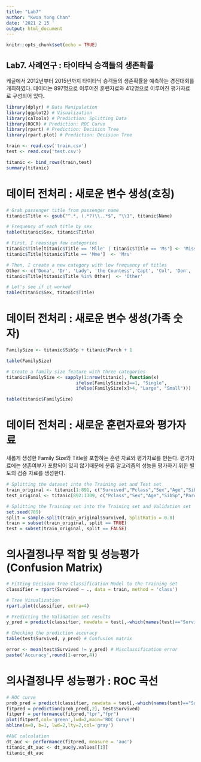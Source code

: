 ---
title: "Lab7"
author: "Kwon Yong Chan"
date: '2021 2 15 '
output: html_document
---

```{r setup, include=FALSE}
knitr::opts_chunk$set(echo = TRUE)
```

## Lab7. 사례연구 : 타이타닉 승객들의 생존확률

케글에서 2012년부터 2015년까지 타이타닉 승객들의 생존확률을 예측하는 경진대회를 개최하였다. 데이터는 897명으로 이루어진 훈련자료와 412명으로 이루어진 평가자료로 구성되어 있다.

```{r library, message=FALSE, warning=FALSE}
library(dplyr) # Data Manipulation
library(ggplot2) # Visualization
library(caTools) # Prediction: Splitting Data
library(ROCR) # Prediction: ROC Curve
library(rpart) # Prediction: Decision Tree
library(rpart.plot) # Prediction: Decision Tree
```

```{r data}
train <- read.csv('train.csv')
test <- read.csv('test.csv')

titanic <- bind_rows(train,test)
summary(titanic)
```
# 데이터 전처리 : 새로운 변수 생성(호칭)

```{r data2}
# Grab passenger title from passenger name
titanic$Title <- gsub("^.*, (.*?)\\..*$", "\\1", titanic$Name)

# Frequency of each title by sex
table(titanic$Sex, titanic$Title)

# First, I reassign few categories 
titanic$Title[titanic$Title == 'Mlle' | titanic$Title == 'Ms'] <- 'Miss' 
titanic$Title[titanic$Title == 'Mme']  <- 'Mrs' 

# Then, I create a new category with low frequency of titles
Other <- c('Dona', 'Dr', 'Lady', 'the Countess','Capt', 'Col', 'Don', 'Jonkheer', 'Major', 'Rev', 'Sir')
titanic$Title[titanic$Title %in% Other]  <- 'Other'

# Let's see if it worked
table(titanic$Sex, titanic$Title)
```
# 데이터 전처리 : 새로운 변수 생성(가족 숫자)

```{r data3}
FamilySize <- titanic$SibSp + titanic$Parch + 1

table(FamilySize)

# Create a family size feature with three categories
titanic$FamilySize <- sapply(1:nrow(titanic), function(x) 
                          ifelse(FamilySize[x]==1, "Single", 
                          ifelse(FamilySize[x]>4, "Large", "Small")))

table(titanic$FamilySize)
```
# 데이터 전처리 : 새로운 훈련자료와 평가자료
새롭게 생성한 Family Size와 Title을 포함하는 훈련 자료와 평가자료를 만든다. 평가자료에는 생존여부가 포함되어 있지 않기때문에 분류 알고리즘의 성능을 평가하기 위한 별도의 검증 자료를 생성한다.
```{r data4}
# Splitting the dataset into the Training set and Test set
train_original <- titanic[1:891, c("Survived","Pclass","Sex","Age","SibSp","Parch","Fare","Embarked","Title","FamilySize")]
test_original <- titanic[892:1309, c("Pclass","Sex","Age","SibSp","Parch","Fare","Embarked","Title","FamilySize")]

# Splitting the Training set into the Training set and Validation set
set.seed(789)
split = sample.split(train_original$Survived, SplitRatio = 0.8)
train = subset(train_original, split == TRUE)
test = subset(train_original, split == FALSE)
```

# 의사결정나무 적합 및 성능평가(Confusion Matrix)

```{r tree1}
# Fitting Decision Tree Classification Model to the Training set
classifier = rpart(Survived ~ ., data = train, method = 'class')

# Tree Visualization
rpart.plot(classifier, extra=4)

# Predicting the Validation set results
y_pred = predict(classifier, newdata = test[,-which(names(test)=="Survived")], type='class')

# Checking the prediction accuracy
table(test$Survived, y_pred) # Confusion matrix

error <- mean(test$Survived != y_pred) # Misclassification error
paste('Accuracy',round(1-error,4))
```

# 의사결정나무 성능평가 : ROC 곡선

```{r tree2}
# ROC curve
prob_pred = predict(classifier, newdata = test[,-which(names(test)=="Survived")], type = 'prob')
fitpred = prediction(prob_pred[,2], test$Survived)
fitperf = performance(fitpred,"tpr","fpr")
plot(fitperf,col='green',lwd=2,main='ROC Curve')
abline(a=0, b=1, lwd=2,lty=2,col='gray')

#AUC calculation
dt_auc <- performance(fitpred, measure = 'auc')
titanic_dt_auc <- dt_auc@y.values[[1]]
titanic_dt_auc
```

